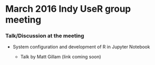 # March 2016 Indy UseR group meeting

### Talk/Discussion at the meeting

*  System configuration and development of R in Jupyter Notebook 

      + Talk by Matt Gillam  (link coming soon)

    
